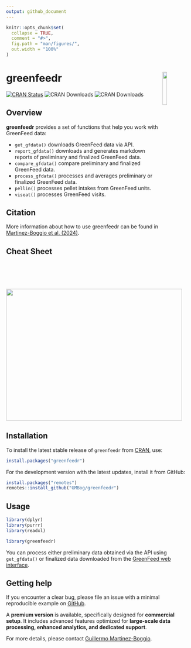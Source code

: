 ```yaml
---
output: github_document
---
```

<!-- README.md is generated from README.Rmd. Please edit that file -->

```r
knitr::opts_chunk$set(
  collapse = TRUE,
  comment = "#>",
  fig.path = "man/figures/",
  out.width = "100%"
)
```

# greenfeedr  <img src="man/figures/GFSticker.png" align="right" width="15.2%"/>

<!-- badges: start -->
[![CRAN Status](https://www.r-pkg.org/badges/version/greenfeedr)](https://CRAN.R-project.org/package=greenfeedr)
![CRAN Downloads](https://cranlogs.r-pkg.org/badges/grand-total/greenfeedr)
![CRAN Downloads](https://cranlogs.r-pkg.org/badges/last-month/greenfeedr)
<!-- badges: end -->


## Overview

**greenfeedr** provides a set of functions that help you work with GreenFeed data:

* `get_gfdata()` downloads GreenFeed data via API.
* `report_gfdata()` downloads and generates markdown reports of preliminary and finalized GreenFeed data.
* `compare_gfdata()` compare preliminary and finalized GreenFeed data.
* `process_gfdata()` processes and averages preliminary or finalized GreenFeed data.
* `pellin()` processes pellet intakes from GreenFeed units.
* `viseat()` processes GreenFeed visits.

## Citation

More information about how to use greenfeedr can be found in [Martinez-Boggio et al. (2024)](https://doi.org/10.3168/jdsc.2024-0662).

## Cheat Sheet

<a href="https://github.com/GMBog/greenfeedr/raw/main/man/figures/Cheatsheet.pdf"><img src="https://github.com/GMBog/greenfeedr/raw/main/man/figures/Cheatsheet.png" width="480" height="360"/></a>

## Installation

To install the latest stable release of `greenfeedr` from [CRAN](https://CRAN.R-project.org/package=greenfeedr), use:

```r
install.packages("greenfeedr")
```

For the development version with the latest updates, install it from GitHub:

```r
install.packages("remotes")
remotes::install_github("GMBog/greenfeedr")
```

## Usage

```r
library(dplyr)
library(purrr)
library(readxl)
```

```r
library(greenfeedr)
```

You can process either preliminary data obtained via the API using `get_gfdata()` or finalized data downloaded from the [GreenFeed web interface](https://ext.c-lockinc.com/greenfeed/data.php).

## Getting help

If you encounter a clear bug, please file an issue with a minimal reproducible example on [GitHub](https://github.com/GMBog/greenfeedr).


A **premium version** is available, specifically designed for **commercial setup**. It includes advanced features optimized for **large-scale data processing, enhanced analytics, and dedicated support**.  

For more details, please contact [Guillermo Martinez-Boggio](mailto:guillermo.martinezboggio@wisc.edu).



